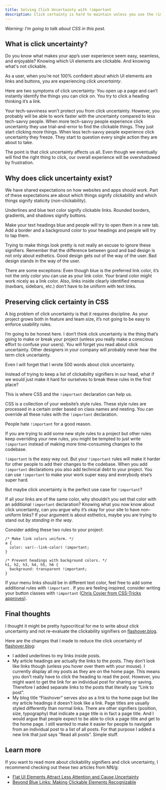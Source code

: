 ```yaml
---
title: Solving Click Uncertainty with !important
description: Click certainty is hard to maintain unless you use the !important declaration
---
```


_Warning: I’m going to talk about CSS in this post._

## What is click uncertainty?

Do you know what makes your app’s user experience seem easy, seamless, and enjoyable? Knowing which UI elements are clickable. And knowing what's not clickable.

As a user, when you’re not 100% confident about which UI elements are links and buttons, you are experiencing _click uncertainty_.

Here are two symptoms of click uncertainty: You open up a page and can’t instantly identify the things you can click on. You try to click a heading thinking it’s a link.

Your tech-savviness won’t protect you from click uncertainty. However, you probably will be able to work faster with the uncertainty compared to less tech-savvy people. When more tech-savvy people experience click uncertainty they use trial-and-error to find the clickable things. They just start clicking more things. When less tech-savvy people experience click uncertainty they freeze. They start to question every single action they are about to take.

The point is that click uncertainty affects us all. Even though we eventually will find the right thing to click, our overall experience will be overshadowed by frustration.

## Why does click uncertainty exist?

We have shared expectations on how websites and apps should work. Part of these expectations are about which things signify clickability and which things signify staticity (non-clickability).

Underlines and blue text color signify clickable links. Rounded borders, gradients, and shadows signify buttons.

Make your text headings blue and people will try to open them in a new tab. Add a border and a background color to your headings and people will try to tap them.

Trying to make things look pretty is not really an excuse to ignore these signifiers. Remember that the difference between good and bad design is not only about esthetics. Good design gets out of the way of the user. Bad design stands in the way of the user.

There are some exceptions: Even though blue is the preferred link color, it’s not the only color you can use as your link color. Your brand color might work nicely as a link color. Also, links inside clearly identified menus (navbars, sidebars, etc.) don’t have to be uniform with text links.

## Preserving click certainty in CSS

A big problem of click uncertainty is that it requires discipline. As your project grows both in feature and team size, it’s not going to be easy to enforce usability rules.

I’m going to be honest here. I don’t think click uncertainty is the thing that’s going to make or break your project (unless you really make a conscious effort to confuse your users). You will forget you read about click uncertainty. Other designers in your company will probably never hear the term click uncertainty.

Even I will forget that I wrote 500 words about click uncertainty.

Instead of trying to keep a list of clickability signifiers in our head, what if we would just make it hard for ourselves to break these rules in the first place?

This is where CSS and the `!important` declaration can help us.

CSS is a collection of your website’s style rules. These style rules are processed in a certain order based on class names and nesting. You can override all these rules with the `!important` declaration.

People hate `!important` for a good reason.

If you are trying to add some new style rules to a project but other rules keep overriding your new rules, you might be tempted to just write `!important` instead of making more time-consuming changes to the codebase.

`!important` is the easy way out. But your `!important` rules will make it harder for other people to add their changes to the codebase. When you add `!important` declarations you also add technical debt to your project. You can use `!important` to make your work super easy and everybody else’s super hard.

But maybe click uncertainty is the perfect use case for `!important`?

If all your links are of the same color, why shouldn’t you set that color with an additional `!important` declaration? Knowing what you now know about click uncertainty, can you argue why it’s okay for your site to have non-uniform links? If your argument is about esthetics, maybe you are trying to stand out _by standing in the way_.

Consider adding these two rules to your project:

    /* Make link colors uniform. */
    a {
      color: var(--link-color) !important;
    }

    /* Prevent headings with background colors. */
    h1, h2, h3, h4, h5, h6 {
      background: transparent !important;
    }

If your menu links should be in different text color, feel free to add some additional rules with `!important` . If you are feeling inspired, consider writing your button classes with `!important` ([Chris Coyier from CSS-Tricks approves](https://css-tricks.com/when-using-important-is-the-right-choice/)).

## Final thoughts

I thought it might be pretty hypocritical for me to write about click uncertainty and not re-evaluate the clickability signifiers on [flashover.blog](http://www.flashover.blog/).

Here are the changes that I made to reduce the click uncertainty of [flashover.blog](http://www.flashover.blog/):

- I added underlines to my links inside posts.
- My article headings are actually the links to the posts. They don’t look like links though (unless you hover over them with your mouse). I currently display all my posts as they are on the home page. This means you don’t really have to click the heading to read the post. However, you might want to get the link for an individual post for sharing or saving. Therefore I added separate links to the posts that literally say “Link to post”.
- My blog title “Flashover” serves also as a link to the home page but like my article headings it doesn’t look like a link. Page titles are usually styled differently than normal links. There are other signifiers (position, size, typography) that indicate a page title is in fact a page title. And I would argue that people expect to be able to click a page title and get to the home page. I still wanted to make it easier for people to navigate from an individual post to a list of all posts. For that purpose I added a new link that just says “Read all posts”. Simple stuff.

## Learn more

If you want to read more about clickability signifiers and click uncertainty, I recommend checking out these two articles from NN/g:

- [Flat UI Elements Attract Less Attention and Cause Uncertainty](https://www.nngroup.com/articles/flat-ui-less-attention-cause-uncertainty/)
- [Beyond Blue Links: Making Clickable Elements Recognizable](https://www.nngroup.com/articles/clickable-elements/)
